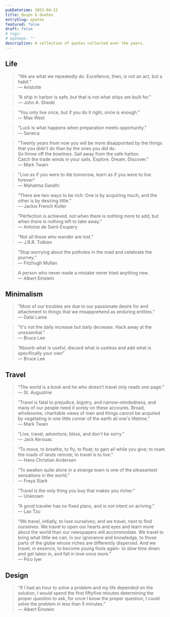 ```yaml
---
pubDatetime: 2023-04-12
title: Quips & Quotes
entrySlug: quotes
featured: false
draft: false
# tags:
# ogImage: ""
description: A collection of quotes collected over the years.
---
```


## Life

> "We are what we repeatedly do. Excellence, then, is not an act, but a habit.” <br/>
> — Aristotle

> “A ship in harbor is safe, but that is not what ships are built for.” <br/>
> — John A. Shedd

> "You only live once, but if you do it right, once is enough." <br/>
> — Mae West

> "Luck is what happens when preparation meets opportunity."<br/>
> — Seneca

> "Twenty years from now you will be more disappointed by the things that you didn't do than by the ones you did do. <br/>
> So throw off the bowlines. Sail away from the safe harbor.<br/>
> Catch the trade winds in your sails. Explore. Dream. Discover."<br/>
> — Mark Twain

> "Live as if you were to die tomorrow, learn as if you were to live forever" <br/>
> — Mahatma Gandhi

> “There are two ways to be rich: One is by acquiring much, and the other is by desiring little.”<br/>
> — Jackie French Koller

> "Perfection is achieved, not when there is nothing more to add, but when there is nothing left to take away.”<br/>
> — Antoine de Saint-Exupery

> “Not all those who wander are lost.” <br/>
> — J.R.R. Tolkien

> “Stop worrying about the potholes in the road and celebrate the journey.”<br/>
> — Fitzhugh Mullan

> A person who never made a mistake never tried anything new. <br/>
> — Albert Einstein

## Minimalism

> "Most of our troubles are due to our passionate desire for and attachment to things that we misapprehend as enduring entities." <br/>
> — Dalai Lama

> "It's not the daily increase but daily decrease. Hack away at the unessential." <br/>
> — Bruce Lee

> “Absorb what is useful, discard what is useless and add what is specifically your own” <br/>
> ― Bruce Lee

## Travel

> “The world is a book and he who doesn’t travel only reads one page.” <br/>
> — St. Augustine

> "Travel is fatal to prejudice, bigotry, and narrow-mindedness, and many of our people need it sorely on these accounts. Broad, wholesome, charitable views of men and things cannot be acquired by vegetating in one little corner of the earth all one's lifetime."<br />
> — Mark Twain

> "Live, travel, adventure, bless, and don't be sorry." <br/>
> — Jack Kerouac

> “To move, to breathe, to fly, to float; to gain all while you give; to roam the roads of lands remote; to travel is to live.” <br/>
> ― Hans Christian Andersen

> “To awaken quite alone in a strange town is one of the pleasantest sensations in the world.” <br/>
> — Freya Stark

> “Travel is the only thing you buy that makes you richer.” <br/>
> — Unknown

> “A good traveler has no fixed plans, and is not intent on arriving.” <br/>
> — Lao Tzu

> “We travel, initially, to lose ourselves; and we travel, next to find ourselves. We travel to open our hearts and eyes and learn more about the world than our newspapers will accommodate. We travel to bring what little we can, in our ignorance and knowledge, to those parts of the globe whose riches are differently dispersed. And we travel, in essence, to become young fools again- to slow time down and get taken in, and fall in love once more.”<br/>
> ― Pico Iyer

## Design

> “If I had an hour to solve a problem and my life depended on the solution, I would spend the first fiftyfive minutes determining the proper question to ask, for once I know the proper question, I could solve the problem in less than 5 minutes.” <br/>
> — Albert Einstein
